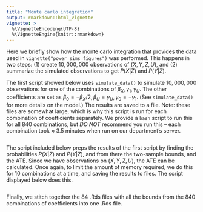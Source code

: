 ```yaml
---
title: "Monte carlo integration"
output: rmarkdown::html_vignette
vignette: >
  %\VignetteEncoding{UTF-8}
  %\VignetteEngine{knitr::rmarkdown}
---
```


Here we briefly show how the monte carlo integration that provides the data used in `vignette("power_sims_figures")` was performed. This happens in two steps: (1) create $10,000,000$ observations of $(X,Y,Z,U)$, and (2) summarize the simulated observations to get $P(X|Z)$ and $P(Y|Z)$. 

The first script showed below uses `simulate_data()` to simulate $10,000,000$ observations for one of the combinations of $\beta_X, \gamma_1, \gamma_U$. The other coefficients are set as $\beta_0 = -\beta_X / 2, \beta_U = \gamma_U, \gamma_0 = -\gamma_1$. (See `simulate_data()` for more details on the model.) The results are saved to a file. Note: these files are somewhat large, which is why this script is run for each combination of coefficients separately. We provide a `bash` script to run this for all 840 combinations, but *DO NOT* recommend you run this -- each combination took $\approx$ 3.5 minutes when run on our department's server. 

```r
```

The script included below preps the results of the first script by finding the probabilities $P(X|Z)$ and $P(Y|Z)$, and from there the two-sample bounds, and the ATE. Since we have observations on $(X,Y,Z,U)$, the ATE can be calculated. Once again, to limit the amount of memory required, we do this for 10 combinations at a time, and saving the results to files. The script displayed below does this. 

```r
```

Finally, we stitch together the 84 .Rds files with all the bounds from the 840 combinations of coefficients into one .Rds file. 

```r
```

